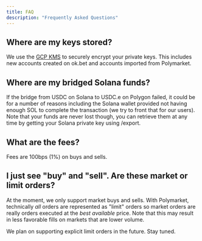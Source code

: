 ```yaml
---
title: FAQ
description: "Frequently Asked Questions"
---
```


## Where are my keys stored?

We use the [GCP KMS](https://cloud.google.com/security/products/security-key-management?hl=en) to securely encrypt your private keys. 
This includes new accounts created on ok.bet and accounts imported from Polymarket.

## Where are my bridged Solana funds?

If the bridge from USDC on Solana to USDC.e on Polygon failed, it could be for a number of reasons including the Solana wallet provided not having enough SOL to complete the transaction (we try to front that for our users). 
Note that your funds are never lost though, you can retrieve them at any time by getting your Solana private key using /export.

## What are the fees?

Fees are 100bps (1%) on buys and sells.

## I just see "buy" and "sell". Are these market or limit orders?

At the moment, we only support market buys and sells. 
With Polymarket, technically *all* orders are represented as "limit" orders so market orders are really orders executed at the *best available* price. Note that this may result in less favorable fills on markets that are lower volume.

We plan on supporting explicit limit orders in the future. Stay tuned.